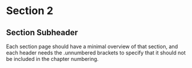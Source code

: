# Section 2 {.unnumbered}

## Section Subheader {.unnumbered}

Each section page should have a minimal overview of that section, and each header needs the .unnumbered brackets to specify that it should not be included in the chapter numbering.

